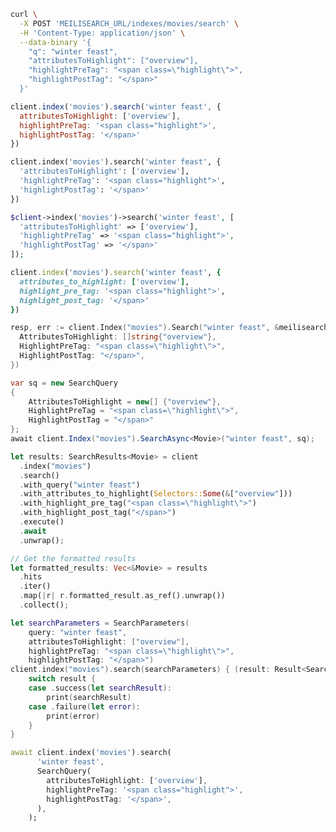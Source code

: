 <CodeGroup>

```bash cURL
curl \
  -X POST 'MEILISEARCH_URL/indexes/movies/search' \
  -H 'Content-Type: application/json' \
  --data-binary '{
    "q": "winter feast",
    "attributesToHighlight": ["overview"],
    "highlightPreTag": "<span class=\"highlight\">",
    "highlightPostTag": "</span>"
  }'
```

```javascript JS
client.index('movies').search('winter feast', {
  attributesToHighlight: ['overview'],
  highlightPreTag: '<span class="highlight">',
  highlightPostTag: '</span>'
})
```

```python Python
client.index('movies').search('winter feast', {
  'attributesToHighlight': ['overview'],
  'highlightPreTag': '<span class="highlight">',
  'highlightPostTag': '</span>'
})
```

```php PHP
$client->index('movies')->search('winter feast', [
  'attributesToHighlight' => ['overview'],
  'highlightPreTag' => '<span class="highlight">',
  'highlightPostTag' => '</span>'
]);
```

```ruby Ruby
client.index('movies').search('winter feast', {
  attributes_to_highlight: ['overview'],
  highlight_pre_tag: '<span class="highlight">',
  highlight_post_tag: '</span>'
})
```

```go Go
resp, err := client.Index("movies").Search("winter feast", &meilisearch.SearchRequest{
  AttributesToHighlight: []string{"overview"},
  HighlightPreTag: "<span class=\"highlight\">",
  HighlightPostTag: "</span>",
})
```

```csharp C#
var sq = new SearchQuery
{
    AttributesToHighlight = new[] {"overview"},
    HighlightPreTag = "<span class=\"highlight\">",
    HighlightPostTag = "</span>"
};
await client.Index("movies").SearchAsync<Movie>("winter feast", sq);
```

```rust Rust
let results: SearchResults<Movie> = client
  .index("movies")
  .search()
  .with_query("winter feast")
  .with_attributes_to_highlight(Selectors::Some(&["overview"]))
  .with_highlight_pre_tag("<span class=\"highlight\">")
  .with_highlight_post_tag("</span>")
  .execute()
  .await
  .unwrap();

// Get the formatted results
let formatted_results: Vec<&Movie> = results
  .hits
  .iter()
  .map(|r| r.formatted_result.as_ref().unwrap())
  .collect();
```

```swift Swift
let searchParameters = SearchParameters(
    query: "winter feast",
    attributesToHighlight: ["overview"],
    highlightPreTag: "<span class=\"highlight\">",
    highlightPostTag: "</span>")
client.index("movies").search(searchParameters) { (result: Result<Searchable<Movie>, Swift.Error>) in
    switch result {
    case .success(let searchResult):
        print(searchResult)
    case .failure(let error):
        print(error)
    }
}
```

```dart Dart
await client.index('movies').search(
      'winter feast',
      SearchQuery(
        attributesToHighlight: ['overview'],
        highlightPreTag: '<span class="highlight">',
        highlightPostTag: '</span>',
      ),
    );
```
</CodeGroup>